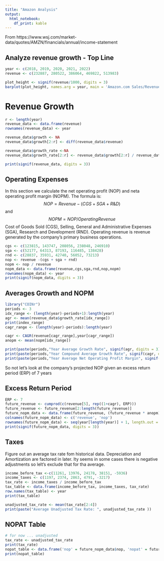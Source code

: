 ```yaml
---
title: "Amazon Analysis"
output:
  html_notebook:
    df_print: kable
---
```



From https://www.wsj.com/market-data/quotes/AMZN/financials/annual/income-statement

## Analyze revenue growth - Top Line
```r
year <- c(2018, 2019, 2020, 2021, 2022)
revenue <- c(232887, 280522, 386064, 469822, 513983)

plot_height <- signif(revenue/1000, digits = 3)
barplot(plot_height, names.arg = year, main = 'Amazon.com Sales/Revenue', xlab = 'Year', ylab = "Billion Dollars")
```
# Revenue Growth

```r
r <- length(year)
revenue_data <- data.frame(revenue)
rownames(revenue_data) <- year

revenue_data$growth <- NA
revenue_data$growth[2:r] <- diff(revenue_data$revenue)

revenue_data$growth_rate <-NA
revenue_data$growth_rate[2:r] <- revenue_data$growth[2:r] / revenue_data$revenue[1:r-1]

print(signif(revenue_data, digits = 3))

```

## Operating Expenses

In this section we calculate the net operating profit (NOP) and neta operating profit margin (NOPM).
The formula is:
$$NOP=Revenue-({CGS}+{SGA}+{R\&D})$$
and
$$NOPM=NOP/{OperatingRevenue}$$
Cost of Goods Sold (CGS), Selling, General and Administrative Expenses (SGA), Research and Development (RND). Operating revenue is revenue generated by the company's primary business operations.

```r
cgs <- c(123815, 143747, 208056, 238048, 246910)
sga <- c(52177, 64313, 87193, 116485, 138428)
rnd <- c(28837, 35931, 42740, 56052, 73213)
nop <- revenue -(cgs + sga + rnd)
nopm <- nop / revenue
nopm_data <- data.frame(revenue,cgs,sga,rnd,nop,nopm)
rownames(nopm_data) <- year
print(signif(nopm_data, digits = 3))

```
## Averages Growth and NOPM
```r
library("COINr")
periods <- 3
idx_range <- (length(year)-periods+1):length(year)
agr <- mean(revenue_data$growth_rate[idx_range])
print(index_range)
cagr_range <- (length(year)-periods):length(year)

cagr <- CAGR(revenue[cagr_range],year[cagr_range])
anopm <- mean(nopm[idx_range])

print(paste(periods,"Year Average Growth Rate", signif(agr, digits = 3)))
print(paste(periods,"Year Compound Average Growth Rate", signif(cagr, digits = 3)))
print(paste(periods,"Year Average Net Operating Profit Margin", signif(anopm, digits = 3)))
```
So not let's look at the company's projected NOP given an excess return period (ERP) of 7 years

## Excess Return Period

```r
ERP <- 7
future_revenue <- cumprod(c(revenue[5], rep((1+cagr), ERP)))
future_revenue <- future_revenue[2:length(future_revenue)]
future_nopm_data <- data.frame(future_revenue, (future_revenue * anopm))
colnames(future_nopm_data) <- c('revenue', 'nop')
rownames(future_nopm_data) <- seq(year[length(year)] + 1, length.out = ERP)
print(signif(future_nopm_data, digits = 3))
```

## Taxes
Figure out an average tax rate fom historical data. Depreciation and Amortization are factored in later.
Ity seems in some cases there is negative adjustments so lelt's exclude that for tha average.

```r
income_before_tax <-c(11261, 13976, 24178, 38151, -5936)
income_taxes <- c(1197, 2374, 2863, 4791, -3217)
tax_rate <- income_taxes / income_before_tax
tax_table <- data.frame(income_before_tax, income_taxes, tax_rate)
row.names(tax_table) <- year
print(tax_table)
```
```r
unadjusted_tax_rate <- mean(tax_rate[2:4])
print(paste("Average Unadjusted Tax Rate: ", unadjusted_tax_rate ))
```

## NOPAT Table

```r
# for now ... unadjusted
tax_rate <- unadjusted_tax_rate
print(tax_rate)
nopat_table <- data.frame('nop' = future_nopm_data$nop, 'nopat' = future_nopm_data$nop * (1 - tax_rate))
print(nopat_table)
```

